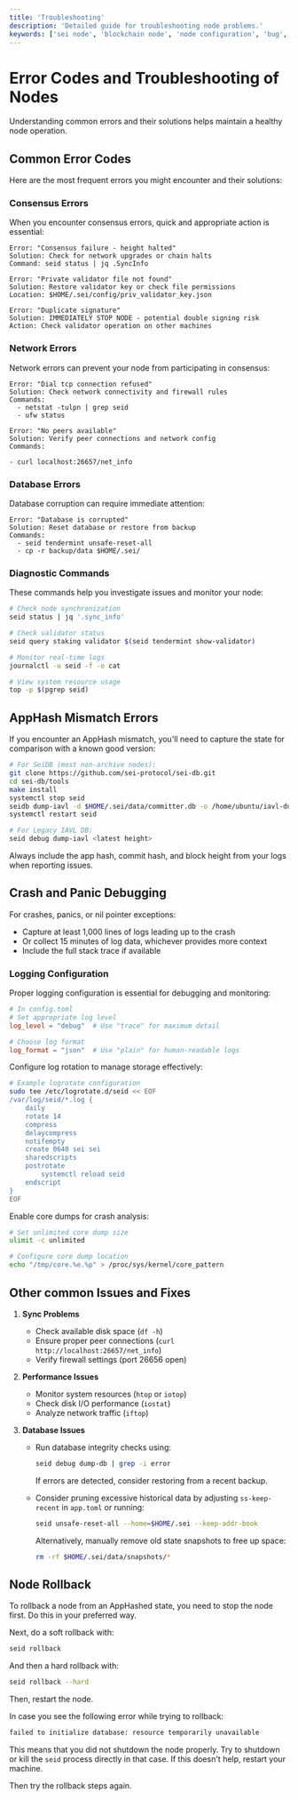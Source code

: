 ```yaml
---
title: 'Troubleshooting'
description: 'Detailed guide for troubleshooting node problems.'
keywords: ['sei node', 'blockchain node', 'node configuration', 'bug', 'troubleshooting']
---
```


# Error Codes and Troubleshooting of Nodes

Understanding common errors and their solutions helps maintain a healthy node
operation.

## Common Error Codes

Here are the most frequent errors you might encounter and their solutions:

### Consensus Errors

When you encounter consensus errors, quick and appropriate action is essential:

```text copy
Error: "Consensus failure - height halted"
Solution: Check for network upgrades or chain halts
Command: seid status | jq .SyncInfo
```

```text copy
Error: "Private validator file not found"
Solution: Restore validator key or check file permissions
Location: $HOME/.sei/config/priv_validator_key.json
```

```text copy
Error: "Duplicate signature"
Solution: IMMEDIATELY STOP NODE - potential double signing risk
Action: Check validator operation on other machines
```

### Network Errors

Network errors can prevent your node from participating in consensus:

```text copy
Error: "Dial tcp connection refused"
Solution: Check network connectivity and firewall rules
Commands:
  - netstat -tulpn | grep seid
  - ufw status
```

```text copy
Error: "No peers available"
Solution: Verify peer connections and network config
Commands:

- curl localhost:26657/net_info
```

### Database Errors

Database corruption can require immediate attention:

```text copy
Error: "Database is corrupted"
Solution: Reset database or restore from backup
Commands:
  - seid tendermint unsafe-reset-all
  - cp -r backup/data $HOME/.sei/
```

### Diagnostic Commands

These commands help you investigate issues and monitor your node:

```bash copy
# Check node synchronization
seid status | jq '.sync_info'

# Check validator status
seid query staking validator $(seid tendermint show-validator)

# Monitor real-time logs
journalctl -u seid -f -o cat

# View system resource usage
top -p $(pgrep seid)
```

## AppHash Mismatch Errors

If you encounter an AppHash mismatch, you'll need to capture the state for comparison with a known good version:

```bash copy
# For SeiDB (most non-archive nodes):
git clone https://github.com/sei-protocol/sei-db.git
cd sei-db/tools
make install
systemctl stop seid
seidb dump-iavl -d $HOME/.sei/data/committer.db -o /home/ubuntu/iavl-dump
systemctl restart seid

# For Legacy IAVL DB:
seid debug dump-iavl <latest height>
```

Always include the app hash, commit hash, and block height from your logs when reporting issues.

## Crash and Panic Debugging

For crashes, panics, or nil pointer exceptions:

- Capture at least 1,000 lines of logs leading up to the crash
- Or collect 15 minutes of log data, whichever provides more context
- Include the full stack trace if available

### Logging Configuration

Proper logging configuration is essential for debugging and monitoring:

```toml copy
# In config.toml
# Set appropriate log level
log_level = "debug"  # Use "trace" for maximum detail

# Choose log format
log_format = "json"  # Use "plain" for human-readable logs
```

Configure log rotation to manage storage effectively:

```bash copy
# Example logrotate configuration
sudo tee /etc/logrotate.d/seid << EOF
/var/log/seid/*.log {
    daily
    rotate 14
    compress
    delaycompress
    notifempty
    create 0640 sei sei
    sharedscripts
    postrotate
        systemctl reload seid
    endscript
}
EOF
```

Enable core dumps for crash analysis:

```bash copy
# Set unlimited core dump size
ulimit -c unlimited

# Configure core dump location
echo "/tmp/core.%e.%p" > /proc/sys/kernel/core_pattern
```

## Other common Issues and Fixes

1. **Sync Problems**

   - Check available disk space (`df -h`)
   - Ensure proper peer connections (`curl http://localhost:26657/net_info`)
   - Verify firewall settings (port 26656 open)

2. **Performance Issues**

   - Monitor system resources (`htop` or `iotop`)
   - Check disk I/O performance (`iostat`)
   - Analyze network traffic (`iftop`)

3. **Database Issues**

   - Run database integrity checks using:

     ```bash copy
     seid debug dump-db | grep -i error
     ```

     If errors are detected, consider restoring from a recent backup.

   - Consider pruning excessive historical data by adjusting `ss-keep-recent` in
     `app.toml` or running:

     ```bash copy
     seid unsafe-reset-all --home=$HOME/.sei --keep-addr-book
     ```

     Alternatively, manually remove old state snapshots to free up space:

     ```bash copy
     rm -rf $HOME/.sei/data/snapshots/*
     ```

## Node Rollback

To rollback a node from an AppHashed state, you need to stop the node first.
Do this in your preferred way.

Next, do a soft rollback with:

```bash
seid rollback
```

And then a hard rollback with:

```bash
seid rollback --hard
```

Then, restart the node.

In case you see the following error while trying to rollback:

```bash
failed to initialize database: resource temporarily unavailable
```

This means that you did not shutdown the node properly. Try to shutdown or kill the `seid` process directly in that case. If this doesn't help, restart your machine.

Then try the rollback steps again.
